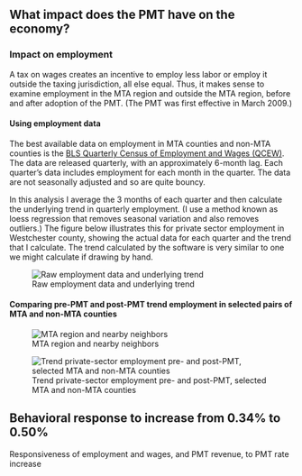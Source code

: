 ## What impact does the PMT have on the economy?

### Impact on employment

A tax on wages creates an incentive to employ less labor or employ it outside the taxing jurisdiction, all else equal. Thus, it makes sense to examine employment in the MTA region and outside the MTA region, before and after adoption of the PMT. (The PMT was first effective in March 2009.)

#### Using employment data

The best available data on employment in MTA counties and non-MTA counties is the [BLS Quarterly Census of Employment and Wages (QCEW)](https://www.bls.gov/cew/). The data are released quarterly, with an approximately 6-month lag. Each quarter's data includes employment for each month in the quarter. The data are not seasonally adjusted and so are quite bouncy.

In this analysis I average the 3 months of each quarter and then calculate the underlying trend in quarterly employment. (I use a method known as loess regression that removes seasonal variation and also removes outliers.) The figure below illustrates this for private sector employment in Westchester county, showing the actual data for each quarter and the trend that I calculate. The trend calculated by the software is very similar to one we might calculate if drawing by hand.

![Raw employment data and underlying trend](images/example_trend.png)

#### Comparing pre-PMT and post-PMT trend employment in selected pairs of MTA and non-MTA counties

<!-- #### MTA region and nearby neighbors -->

![MTA region and nearby neighbors](images/paste-0D60C16D.png)


::: {.fullwidth}
![Trend private-sector employment pre- and post-PMT, selected MTA and non-MTA counties](../results/pmt_impacts_facets.png)

<!-- images/pmt_impacts_facets.png -->
:::


## Behavioral response to increase from 0.34% to 0.50%

Responsiveness of employment and wages, and PMT revenue, to PMT rate increase



